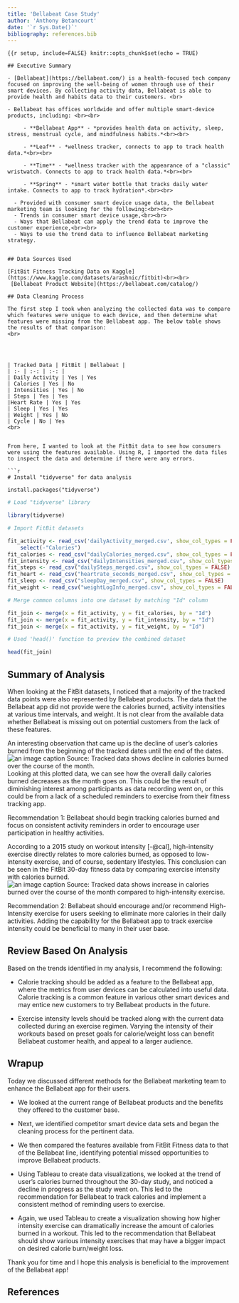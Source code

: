 ```yaml
---
title: 'Bellabeat Case Study'
author: 'Anthony Betancourt'
date: '`r Sys.Date()`'
bibliography: references.bib
---
```


```{{r setup, include=FALSE}
knitr::opts_chunk$set(echo = TRUE)
```



```undefined
## Executive Summary

- [Bellabeat](https://bellabeat.com/) is a health-focused tech company focused on improving the well-being of women through use of their smart devices. By collecting activity data, Bellabeat is able to provide health and habits data to their customers. <br>
   
- Bellabeat has offices worldwide and offer multiple smart-device products, including: <br><br>
 
     - **Bellabeat App** - *provides health data on activity, sleep, stress, menstrual cycle, and mindfulness habits.*<br><br>
     
     - **Leaf** - *wellness tracker, connects to app to track health data.*<br><br>
     
     - **Time** - *wellness tracker with the appearance of a "classic" wristwatch. Connects to app to track health data.*<br><br>
     
     - **Spring** - *smart water bottle that tracks daily water intake. Connects to app to track hydration*.<br><br>
    
  - Provided with consumer smart device usage data, the Bellabeat marketing team is looking for the following:<br><br>
  - Trends in consumer smart device usage,<br><br>
  - Ways that Bellabeat can apply the trend data to improve the customer experience,<br><br>
  - Ways to use the trend data to influence Bellabeat marketing strategy.


## Data Sources Used

[FitBit Fitness Tracking Data on Kaggle](https://www.kaggle.com/datasets/arashnic/fitbit)<br><br>
 [Bellabeat Product Website](https://bellabeat.com/catalog/)
 
## Data Cleaning Process

The first step I took when analyzing the collected data was to compare which features were unique to each device, and then determine what features were missing from the Bellabeat app. The below table shows the results of that comparison:
<br>




| Tracked Data | FitBit | Bellabeat |
| :- | :-: | :-: |
| Daily Activity | Yes | Yes
| Calories | Yes | No
| Intensities | Yes | No
| Steps | Yes | Yes
|Heart Rate | Yes | Yes
| Sleep | Yes | Yes
| Weight | Yes | No
| Cycle | No | Yes
<br>


From here, I wanted to look at the FitBit data to see how consumers were using the features available. Using R, I imported the data files to inspect the data and determine if there were any errors.

```r
# Install "tidyverse" for data analysis

install.packages("tidyverse")

```


```r
# Load "tidyverse" library

library(tidyverse)

```

```r
# Import FitBit datasets

fit_activity <- read_csv('dailyActivity_merged.csv', show_col_types = FALSE) %>% 
    select(-"Calories")
fit_calories <- read_csv("dailyCalories_merged.csv", show_col_types = FALSE)
fit_intensity <- read_csv("dailyIntensities_merged.csv", show_col_types = FALSE)
fit_steps <- read_csv("dailySteps_merged.csv", show_col_types = FALSE)
fit_heart <- read_csv("heartrate_seconds_merged.csv", show_col_types = FALSE)
fit_sleep <- read_csv("sleepDay_merged.csv", show_col_types = FALSE)
fit_weight <- read_csv("weightLogInfo_merged.csv", show_col_types = FALSE)
```

```r
# Merge common columns into one dataset by matching "Id" column

fit_join <- merge(x = fit_activity, y = fit_calories, by = "Id")
fit_join <- merge(x = fit_activity, y = fit_intensity, by = "Id")
fit_join <- merge(x = fit_activity, y = fit_weight, by = "Id")

# Used 'head()' function to preview the combined dataset

head(fit_join)
```


## Summary of Analysis

When looking at the FitBit datasets, I noticed that a majority of the tracked data points were also represented by Bellabeat products. The data that the Bellabeat app did not provide were the calories burned, activity intensities at various time intervals, and weight. It is not clear from the available data whether Bellabeat is missing out on potential customers from the lack of these features.<br>

An interesting observation that came up is the decline of user's calories burned from the beginning of the tracked dates until the end of the dates. <br>
![an image caption Source: Tracked data shows decline in calories burned over the course of the month.](fit_plot_cal_month.png)
<br>
Looking at this plotted data, we can see how the overall daily calories burned decreases as the month goes on. This could be the result of diminishing interest among participants as data recording went on, or this could be from a lack of a scheduled reminders to exercise from their fitness tracking app.

Recommendation 1: 
Bellabeat should begin tracking calories burned and focus on consistent activity reminders in order to encourage user participation in healthy activities.

According to a 2015 study on workout intensity [-@cal], high-intensity exercise directly relates to more calories burned, as opposed to low-intensity exercise, and of course, sedentary lifestyles. This conclusion can be seen in the FitBit 30-day fitness data by comparing exercise intensity with calories burned.
![an image caption Source: Tracked data shows increase in calories burned over the course of the month compared to high-intensity exercise.](fb_int_cal.png)

Recommendation 2:
Bellabeat should encourage and/or recommend High-Intensity exercise for users seeking to eliminate more calories in their daily activities. Adding the capability for the Bellabeat app to track exercise intensity could be beneficial to many in their user base.

## Review Based On Analysis

Based on the trends identified in my analysis, I recommend the following:

 - Calorie tracking should be added as a feature to the Bellabeat app, where the metrics from user devices can be calculated into useful data. Calorie tracking is a common feature in various other smart devices and may entice new customers to try Bellabeat products in the future.
 
 - Exercise intensity levels should be tracked along with the current data collected during an exercise regimen. Varying the intensity of their workouts based on preset goals for calorie/weight loss can benefit Bellabeat customer health, and appeal to a larger audience.  
 
## Wrapup

Today we discussed different methods for the Bellabeat marketing team to enhance the Bellabeat app for their users. 

 - We looked at the current range of Bellabeat products and the benefits they offered to the customer base.
 
 - Next, we identified competitor smart device data sets and began the cleaning process for the pertinent data.
 
 - We then compared the features available from FitBit Fitness data to that of the Bellabeat line, identifying potential missed opportunities to improve Bellabeat products.
 
 - Using Tableau to create data visualizations, we looked at the trend of user's calories burned throughout the 30-day study, and noticed a decline in progress as the study went on. This led to the recommendation for Bellabeat to track calories and implement a consistent method of reminding users to exercise.
 
 - Again, we used Tableau to create a visualization showing how higher intensity exercise can dramatically increase the amount of calories burned in a workout. This led to the recommendation that Bellabeat should show various intensity exercises that may have a bigger impact on desired calorie burn/weight loss.
 
 Thank you for time and I hope this analysis is beneficial to the improvement of the Bellabeat app!
 
## References <br>